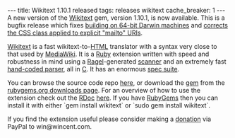 ---
title: Wikitext 1.10.1 released
tags: releases wikitext
cache_breaker: 1
---
A new version of the [[Wikitext]] gem, version 1.10.1, is now available. This is a bugfix release which fixes [http://git.wincent.com/wikitext.git/commitdiff/1ed09cd482c3430dad339e90eb186a2c774bf876 building on 64-bit Darwin machines] and [http://git.wincent.com/wikitext.git/commitdiff/90230bc1fa4f6396db49f0045ec4258f2efbbff4 corrects the CSS class applied to explicit "mailto" URIs].

[[Wikitext]] is a fast wikitext-to-[[HTML]] translator with a syntax very close to that used by [[MediaWiki]]. It is a [[Ruby]] extension written with speed and robustness in mind using a [[Ragel]]-generated [http://git.wincent.com/wikitext.git/blob/HEAD:/ext/wikitext_ragel.rl scanner] and an extremely fast [http://git.wincent.com/wikitext.git/blob/HEAD:/ext/parser.c hand-coded parser], all in [[C]]. It has an enormous [http://git.wincent.com/wikitext.git/tree/HEAD:/spec spec suite].

You can browse the source code repo [http://git.wincent.com/wikitext.git here], or download the [[gem]] from the [http://rubygems.org/gems/wikitext rubygems.org downloads page]. For an overview of how to use the extension check out the [[RDoc]] [http://wikitext.rubyforge.org/ here]. If you have [[RubyGems]] then you can install it with either `gem install wikitext` or `sudo gem install wikitext`.

If you find the extension useful please consider making a [https://www.paypal.com/cgi-bin/webscr?cmd=_xclick&business=win@wincent.com&item_name=Wikitext+donation&no_note=1&currency_code=EUR&lc=GB donation] via PayPal to win@wincent.com.
